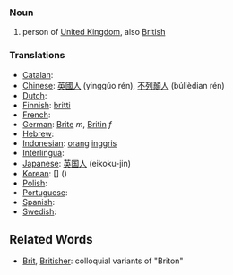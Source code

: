 ===Noun===
# person of [[United Kingdom]], also [[British]]

===Translations===

*[[Catalan]]: [[]] '' ''
*[[Chinese]]: [[英國]][[人]] (yinggúo rén), [[不列顛]][[人]] (búlièdian rén)
*[[Dutch]]: [[]] '' ''
*[[Finnish]]: [[britti]]
*[[French]]: [[]] '' ''
*[[German]]: [[Brite]] ''m'', [[Britin]] ''f''
*[[Hebrew]]: [[]] '' ''
*[[Indonesian]]: [[orang]] [[inggris]]
*[[Interlingua]]: [[]]
*[[Japanese]]: [[英国]][[人]] (eikoku-jin)
*[[Korean]]: [[]] [] ()
*[[Polish]]: [[]]
*[[Portuguese]]: [[]] '' ''
*[[Spanish]]: [[]] '' ''
*[[Swedish]]: [[]] '' ''

==Related Words==
* [[Brit]], [[Britisher]]: colloquial variants of "Briton"